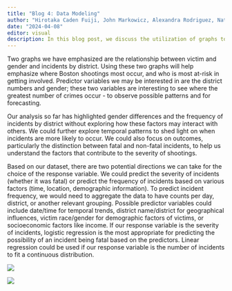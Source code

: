 ```yaml
---
title: "Blog 4: Data Modeling"
author: "Hirotaka Caden Fuiji, John Markowicz, Alexandra Rodriguez, Nathan Rosenblum, Eric Yang"
date: "2024-04-08"
editor: visual
description: In this blog post, we discuss the utilization of graphs to highlight the frequency of Boston shootings by district and victim gender, potential predictor variables such as district numbers and gender, and potential directions for analysis including exploring temporal patterns, outcomes, and choices for response variables such as incident severity or frequency.
---
```


Two graphs we have emphasized are the relationship between victim and gender and incidents by district. Using these two graphs will help emphasize where Boston shootings most occur, and who is most at-risk in getting involved. Predictor variables we may be interested in are the district numbers and gender; these two variables are interesting to see where the greatest number of crimes occur - to observe possible patterns and for forecasting.

Our analysis so far has highlighted gender differences and the frequency of incidents by district without exploring how these factors may interact with others. We could further explore temporal patterns to shed light on when incidents are more likely to occur. We could also focus on outcomes, particularly the distinction between fatal and non-fatal incidents, to help us understand the factors that contribute to the severity of shootings.

Based on our dataset, there are two potential directions we can take for the choice of the response variable. We could predict the severity of incidents (whether it was fatal) or predict the frequency of incidents based on various factors (time, location, demographic information). To predict incident frequency, we would need to aggregate the data to have counts per day, district, or another relevant grouping. Possible predictor variables could include date/time for temporal trends, district name/district for geographical influences, victim race/gender for demographic factors of victims, or socioeconomic factors like income. If our response variable is the severity of incidents, logistic regression is the most appropriate for predicting the possibility of an incident being fatal based on the predictors. Linear regression could be used if our response variable is the number of incidents to fit a continuous distribution.

![](images/Rplot.png)

![](images/Rplot01.png)
